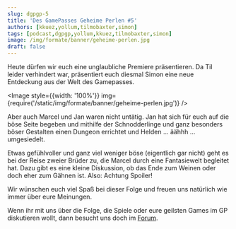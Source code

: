 ```yaml
---
slug: dgpgp-5
title: 'Des GamePasses Geheime Perlen #5'
authors: [kkuez,yollum,tilmobaxter,simon]
tags: [podcast,dgpgp,yollum,kkuez,tilmobaxter,simon]
image: /img/formate/banner/geheime-perlen.jpg
draft: false
---
```



Heute dürfen wir euch eine unglaubliche Premiere präsentieren. Da Til leider verhindert war, präsentiert euch diesmal Simon eine neue Entdeckung aus der Welt des Gamepasses.

<Image style={{width: '100%'}} img={require('/static/img/formate/banner/geheime-perlen.jpg')} />

<!--truncate-->

Aber auch Marcel und Jan waren nicht untätig. Jan hat sich für euch auf die böse Seite begeben und mithilfe der Schnodderlinge und ganz besonders böser Gestalten einen Dungeon errichtet und Helden … äähhh … umgesiedelt.

Etwas gefühlvoller und ganz viel weniger böse (eigentlich gar nicht) geht es bei der Reise zweier Brüder zu, die Marcel durch eine Fantasiewelt begleitet hat. Dazu gibt es eine kleine Diskussion, ob das Ende zum Weinen oder doch eher zum Gähnen ist. Also: Achtung Spoiler!

Wir wünschen euch viel Spaß bei dieser Folge und freuen uns natürlich wie immer über eure Meinungen.

Wenn ihr mit uns über die Folge, die Spiele oder eure geilsten Games im GP diskutieren wollt, dann besucht uns doch im [Forum](https://community.wasted.de/t/des-gamepasses-geheime-perlen-5-brueder-unter-tage/2613).
<ReactPlayer
    width="100%"
    height="50px"
    controls
    src='https://m10z.picnotes.de/DesGamePassesGeheimePerlen/DesGamePassesGeheimePerlen_5.mp3'
/>
